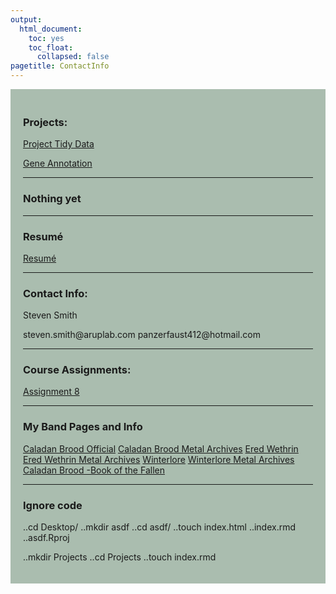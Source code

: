 ```yaml
---
output:
  html_document:
    toc: yes
    toc_float:
      collapsed: false
pagetitle: ContactInfo
---
```



<style type="text/css">
.main-container {
  max-width:1800px;
  margin-left: auto;
  margin-right; auto;
}
</style>

<style>
div.gray { background-color:#aabdaf; border-radius: Spx; padding: 20px;}
</style>
<div class = "gray">

### Projects:

[Project Tidy Data](https://github.com/SvenSmith412/SvenSmith412.github.io/blob/master/Final_Tidy_Data.csv)

[Gene Annotation](https://github.com/SvenSmith412/SvenSmith412.github.io/blob/master/gene_annotation/Annotation%20Project%20Completed.pdf)

___


### Nothing yet

___

### Resumé

[Resumé](https://github.com/SvenSmith412/SvenSmith412.github.io/blob/master/Steven_Resum%C3%A9_2021.pdf){target="_blank"}

___

### Contact Info:

Steven Smith

steven.smith@aruplab.com
panzerfaust412@hotmail.com

___

### Course Assignments:

[Assignment 8](https://raw.githubusercontent.com/SvenSmith412/Data_Course_SMITH/main/Assignments/Assignment_8/Assignment_8.html){target="_blank"}

___

### My Band Pages and Info
[Caladan Brood Official](https://caladanbrood.bandcamp.com/album/echoes-of-battle){target="_blank"}
[Caladan Brood Metal Archives](https://www.metal-archives.com/bands/Caladan_Brood/3540359903){target="_blank"}
[Ered Wethrin](https://eredwethrin.bandcamp.com/){target="_blank"}
[Ered Wethrin Metal Archives](https://www.metal-archives.com/bands/Ered_Wethrin/3540372957){target="_blank"}
[Winterlore](https://winterlore.bandcamp.com/){target="_blank"}
[Winterlore Metal Archives](https://www.metal-archives.com/bands/Winterlore/58061){target="_blank"}
[Caladan Brood -Book of the Fallen](https://www.youtube.com/watch?v=KUlvIq-TDGI){target="_blank"}

___

### Ignore code

..cd Desktop/
..mkdir asdf
..cd asdf/
..touch index.html  ..index.rmd ..asdf.Rproj

..mkdir Projects
..cd Projects
..touch index.rmd

